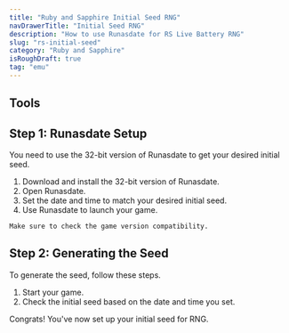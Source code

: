 ```yaml
---
title: "Ruby and Sapphire Initial Seed RNG"
navDrawerTitle: "Initial Seed RNG"
description: "How to use Runasdate for RS Live Battery RNG"
slug: "rs-initial-seed"
category: "Ruby and Sapphire"
isRoughDraft: true
tag: "emu"
---
```


## Tools

## Step 1: Runasdate Setup

You need to use the 32-bit version of Runasdate to get your desired initial seed.

1. Download and install the 32-bit version of Runasdate.
2. Open Runasdate.
3. Set the date and time to match your desired initial seed.
4. Use Runasdate to launch your game.

```
Make sure to check the game version compatibility.
```

## Step 2: Generating the Seed

To generate the seed, follow these steps.

1. Start your game.
2. Check the initial seed based on the date and time you set.

Congrats! You've now set up your initial seed for RNG.
